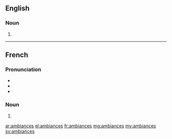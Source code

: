 ==English==

===Noun===
{{head|en|plural}}

# {{plural of|ambiance|lang=en}}

----

==French==

===Pronunciation===
* {{IPA|/ɑ̃.bjɑ̃s/|lang=fr}}
* {{homophones|ambiance|ambiancent|lang=fr}}
* {{hyphenation|am|biances|lang=fr}}

===Noun===
{{head|fr|plural}} {{g|f-p}}

# {{plural of|ambiance|lang=fr}}

[[ar:ambiances]]
[[el:ambiances]]
[[fr:ambiances]]
[[mg:ambiances]]
[[my:ambiances]]
[[sv:ambiances]]
